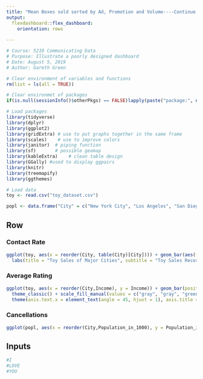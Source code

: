 ---
title: "Mean Boxes sold sorted by Ad, Promotion and Volume----Continue promotions, but examine individual brand performance (Bad Visuals)"
output: 
  flexdashboard::flex_dashboard:
    orientation: rows
    
---

```{r echo = FALSE}
# Course: 5210 Communicating Data
# Purpose: Illustrate a poorly designed dashboard
# Date: August 5, 2019
# Author: Gareth Green

```

```{r echo = FALSE}
# Clear environment of variables and functions
rm(list = ls(all = TRUE)) 

# Clear environmet of packages
if(is.null(sessionInfo()$otherPkgs) == FALSE)lapply(paste("package:", names(sessionInfo()$otherPkgs), sep=""), detach, character.only = TRUE, unload = TRUE)

```


```{r setup, include=FALSE}

# Load packages
library(tidyverse)
library(dplyr)
library(ggplot2) 
library(gridExtra) # use to put graphs together in the same frame
library(scales)    # use to improve colors
library(janitor)  # piping function
library(sf)       # possible geomap
library(kableExtra)    # clean table design
library(GGally) #used to display ggpairs
library(knitr)
library(treemapify)
library(ggthemes)
```

```{r}
# Load data
toy <- read.csv("toy_dataset.csv")

popl <- data.frame("City" = c("New York City", "Los Angeles", "San Diego", "Mountain View", "Boston", "Austin", "Washington D.C.", "Dallas"), "Population_in_1000" = c(8623, 4000, 1420, 81, 685, 951, 633, 1341))
```
    
Row 
-----------------------------------------------------------------------

### Contact Rate

```{r}
ggplot(toy, aes(x = reorder(City, table(City)[City]))) + geom_bar(aes(fill = City)) + theme_classic() + scale_fill_manual(values = c("gray", "gray", "green", "gray", "purple", "light blue", "red", "gray"), guide = FALSE) +  theme(axis.text.x = element_text(angle = 45, hjust = 1), axis.title = element_text(colour = "blue")) +
  labs(title = "Toy Sales of Major Cities", subtitle = "Toy Sales Records of 8 Different Major Cities Across United States", y = "Toy Sales" , x = "City")
```

### Average Rating 

```{r}
ggplot(toy, aes(x = reorder(City,Income), y = Income)) + geom_bar(position = 'dodge', stat = 'summary', fun.y = 'mean', aes(fill=City)) + 
  theme_classic() + scale_fill_manual(values = c("gray", "gray", "green", "gray", "purple", "light blue", "red", "gray"), guide = FALSE) +
  theme(axis.text.x = element_text(angle = 45, hjust = 1), axis.title = element_text(colour = "blue")) + labs(title = "Average Income of Major Cities", subtitle = "Mean Income of 8 Different Major Cities Across United States", y = "Average Income" , x = "City")
```

### Cancellations

```{r}
ggplot(popl, aes(x = reorder(City,Population_in_1000), y = Population_in_1000)) + geom_bar(position = 'dodge', stat = 'summary', fun.y = 'mean', aes(fill=City)) + theme_classic() + scale_fill_manual(values = c("gray", "gray", "green", "gray", "purple", "light blue", "red", "gray"), guide = FALSE) + theme(axis.text.x = element_text(angle = 45, hjust = 1), axis.title = element_text(colour = "blue")) + labs(title = "Population of Major Cities", subtitle = "Toy Sales Records of 8 Different Major Cities Across United States", y = "Population" , x = "City")
```


Inputs {.sidebar}
-------------------------------------
```{r}
#I
#LOVE 
#YOU
```
